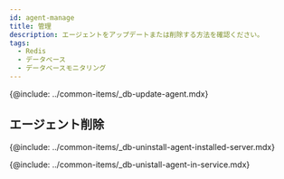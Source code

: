 ```yaml
---
id: agent-manage
title: 管理
description: エージェントをアップデートまたは削除する方法を確認ください。
tags:
  - Redis
  - データベース
  - データベースモニタリング
---
```



<!-- 에이전트 업데이트 -->

{@include: ../common-items/_db-update-agent.mdx} 

## エージェント削除

<!-- 에이전트 설치 서버에서 삭제하기 -->

{@include: ../common-items/_db-uninstall-agent-installed-server.mdx}

<!-- 서비스 화면에서 삭제하기 -->

{@include: ../common-items/_db-unistall-agent-in-service.mdx}  
